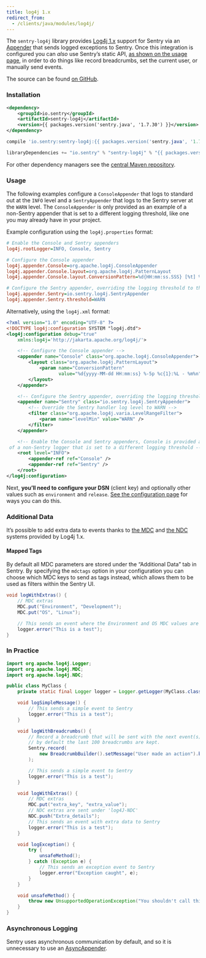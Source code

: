 ```yaml
---
title: log4j 1.x
redirect_from:
  - /clients/java/modules/log4j/
---
```


The `sentry-log4j` library provides [Log4j 1.x](https://logging.apache.org/log4j/1.2/) support for Sentry via an [Appender](https://logging.apache.org/log4j/1.2/apidocs/org/apache/log4j/Appender.html) that sends logged exceptions to Sentry. Once this integration is configured you can _also_ use Sentry’s static API, [as shown on the usage page](usage/), in order to do things like record breadcrumbs, set the current user, or manually send events.

The source can be found [on GitHub](https://github.com/getsentry/sentry-java/tree/master/sentry-log4j).

### Installation

```xml {tabTitle:Maven}
<dependency>
    <groupId>io.sentry</groupId>
    <artifactId>sentry-log4j</artifactId>
    <version>{{ packages.version('sentry.java', '1.7.30') }}</version>
</dependency>
```

```groovy {tabTitle:Gradle}
compile 'io.sentry:sentry-log4j:{{ packages.version('sentry.java', '1.7.30') }}'
```

```scala {tabTitle: SBT}
libraryDependencies += "io.sentry" % "sentry-log4j" % "{{ packages.version('sentry.java', '1.7.30') }}"
```

For other dependency managers see the [central Maven repository](https://search.maven.org/artifact/io.sentry/sentry-log4j).

### Usage

The following examples configure a `ConsoleAppender` that logs to standard out at the `INFO` level and a `SentryAppender` that logs to the Sentry server at the `WARN` level. The `ConsoleAppender` is only provided as an example of a non-Sentry appender that is set to a different logging threshold, like one you may already have in your project.

Example configuration using the `log4j.properties` format:

```ini
# Enable the Console and Sentry appenders
log4j.rootLogger=INFO, Console, Sentry

# Configure the Console appender
log4j.appender.Console=org.apache.log4j.ConsoleAppender
log4j.appender.Console.layout=org.apache.log4j.PatternLayout
log4j.appender.Console.layout.ConversionPattern=%d{HH:mm:ss.SSS} [%t] %-5p: %m%n

# Configure the Sentry appender, overriding the logging threshold to the WARN level
log4j.appender.Sentry=io.sentry.log4j.SentryAppender
log4j.appender.Sentry.threshold=WARN
```

Alternatively, using the `log4j.xml` format:

```xml
<?xml version="1.0" encoding="UTF-8" ?>
<!DOCTYPE log4j:configuration SYSTEM "log4j.dtd">
<log4j:configuration debug="true"
    xmlns:log4j='http://jakarta.apache.org/log4j/'>

    <!-- Configure the Console appender -->
    <appender name="Console" class="org.apache.log4j.ConsoleAppender">
        <layout class="org.apache.log4j.PatternLayout">
            <param name="ConversionPattern"
                   value="%d{yyyy-MM-dd HH:mm:ss} %-5p %c{1}:%L - %m%n" />
        </layout>
    </appender>

    <!-- Configure the Sentry appender, overriding the logging threshold to the WARN level -->
    <appender name="Sentry" class="io.sentry.log4j.SentryAppender">
        <!-- Override the Sentry handler log level to WARN -->
        <filter class="org.apache.log4j.varia.LevelRangeFilter">
            <param name="levelMin" value="WARN" />
        </filter>
    </appender>

    <!-- Enable the Console and Sentry appenders, Console is provided as an example
 of a non-Sentry logger that is set to a different logging threshold -->
    <root level="INFO">
        <appender-ref ref="Console" />
        <appender-ref ref="Sentry" />
    </root>
</log4j:configuration>
```

Next, **you’ll need to configure your DSN** (client key) and optionally other values such as `environment` and `release`. [See the configuration page](config/) for ways you can do this.

<!-- TODO-ADD-VERIFICATION-EXAMPLE -->

### Additional Data

It’s possible to add extra data to events thanks to [the MDC](https://logging.apache.org/log4j/1.2/apidocs/org/apache/log4j/MDC.html) and [the NDC](https://logging.apache.org/log4j/1.2/apidocs/org/apache/log4j/NDC.html) systems provided by Log4j 1.x.

#### Mapped Tags

By default all MDC parameters are stored under the “Additional Data” tab in Sentry. By specifying the `mdctags` option in your configuration you can choose which MDC keys to send as tags instead, which allows them to be used as filters within the Sentry UI.

```java
void logWithExtras() {
    // MDC extras
    MDC.put("Environment", "Development");
    MDC.put("OS", "Linux");

    // This sends an event where the Environment and OS MDC values are set as additional data
    logger.error("This is a test");
}
```

### In Practice

```java
import org.apache.log4j.Logger;
import org.apache.log4j.MDC;
import org.apache.log4j.NDC;

public class MyClass {
    private static final Logger logger = Logger.getLogger(MyClass.class);

    void logSimpleMessage() {
        // This sends a simple event to Sentry
        logger.error("This is a test");
    }

    void logWithBreadcrumbs() {
        // Record a breadcrumb that will be sent with the next event(s),
        // by default the last 100 breadcrumbs are kept.
        Sentry.record(
            new BreadcrumbBuilder().setMessage("User made an action").build()
        );

        // This sends a simple event to Sentry
        logger.error("This is a test");
    }

    void logWithExtras() {
        // MDC extras
        MDC.put("extra_key", "extra_value");
        // NDC extras are sent under 'log4J-NDC'
        NDC.push("Extra_details");
        // This sends an event with extra data to Sentry
        logger.error("This is a test");
    }

    void logException() {
        try {
            unsafeMethod();
        } catch (Exception e) {
            // This sends an exception event to Sentry
            logger.error("Exception caught", e);
        }
    }

    void unsafeMethod() {
        throw new UnsupportedOperationException("You shouldn't call this!");
    }
}
```

### Asynchronous Logging

Sentry uses asynchronous communication by default, and so it is unnecessary to use an [AsyncAppender](https://logging.apache.org/log4j/1.2/apidocs/org/apache/log4j/AsyncAppender.html).
